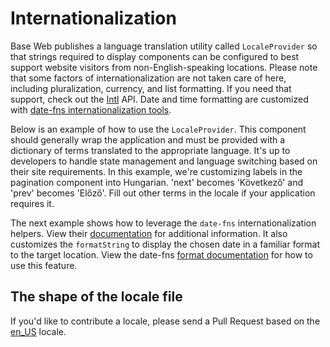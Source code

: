 <!--
Copyright (c) 2018-2020 Uber Technologies, Inc.

This source code is licensed under the MIT license found in the
LICENSE file in the root directory of this source tree.
-->




# Internationalization

Base Web publishes a language translation utility called `LocaleProvider` so that strings required
to display components can be configured to best support website visitors from non-English-speaking
locations. Please note that some factors of internationalization are not taken care of here, including
pluralization, currency, and list formatting. If you need that support, check out the
[Intl](https://developer.mozilla.org/en-US/docs/Web/JavaScript/Reference/Global_Objects/Intl) API.
Date and time formatting are customized with
[date-fns internationalization tools](https://date-fns.org/v2.15.0/docs/I18n).

Below is an example of how to use the `LocaleProvider`. This component should generally wrap the
application and must be provided with a dictionary of terms translated to the appropriate language.
It's up to developers to handle state management and language switching based on their site
requirements. In this example, we're customizing labels in the pagination component
into Hungarian. 'next' becomes 'Következő' and 'prev' becomes 'Előző'. Fill out other terms in
the locale if your application requires it.

<Example title="LocaleProvider example" path="internationalization/example.js">
  <LocaleProviderExample />
</Example>

The next example shows how to leverage the `date-fns` internationalization helpers. View their
[documentation](https://date-fns.org/v2.15.0/docs/I18n) for additional information. It also
customizes the `formatString` to display the chosen date in a familiar format to the target location.
View the date-fns [format documentation](https://date-fns.org/v2.8.1/docs/format) for how to use
this feature.

<Example title="Datepicker localization example" path="datepicker/i18n.js">
  <DatepickerLocalizationExample />
</Example>

## The shape of the locale file

<JSON src={en_US} />

If you'd like to contribute a locale, please send a Pull Request based
on the [en_US](https://github.com/uber/baseweb/tree/master/src/locale) locale.
